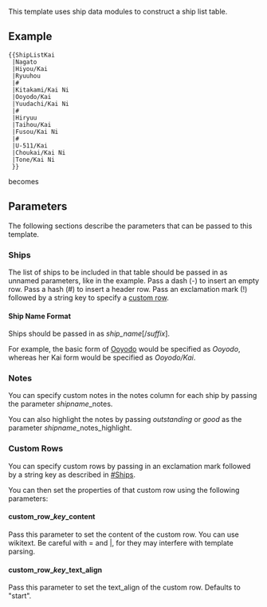 This template uses ship data modules to construct a ship list table.

==Example==

 <nowiki>{{ShipListKai
 |Nagato
 |Hiyou/Kai
 |Ryuuhou
 |#
 |Kitakami/Kai Ni
 |Ooyodo/Kai
 |Yuudachi/Kai Ni
 |#
 |Hiryuu
 |Taihou/Kai
 |Fusou/Kai Ni
 |#
 |U-511/Kai
 |Choukai/Kai Ni
 |Tone/Kai Ni
 }}</nowiki>

<div class="mw-collapsible mw-collapsed">
becomes

<div class="mw-collapsible-content">{{ShipListKai
|Nagato
|Hiyou/Kai
|Ryuuhou
|#
|Kitakami/Kai Ni
|Ooyodo/Kai
|Yuudachi/Kai Ni
|#
|Hiryuu
|Taihou/Kai
|Fusou/Kai Ni
|#
|U-511/Kai
|Choukai/Kai Ni
|Tone/Kai Ni
}}</div>
</div>

==Parameters==

The following sections describe the parameters that can be passed to this template.

===Ships===

The list of ships to be included in that table should be passed in as unnamed parameters, like in the example.
Pass a dash (-) to insert an empty row.
Pass a hash (#) to insert a header row.
Pass an exclamation mark (!) followed by a string key to specify a [[#Custom Rows|custom row]].

====Ship Name Format====

Ships should be passed in as ''ship_name''[/''suffix''].

For example, the basic form of [[Ooyodo]] would be specified as ''Ooyodo'', whereas her Kai form would be specified as ''Ooyodo/Kai''.

===Notes===

You can specify custom notes in the notes column for each ship by passing the parameter ''shipname''_notes.

You can also highlight the notes by passing ''outstanding'' or ''good'' as the parameter ''shipname''_notes_highlight.

===Custom Rows===

You can specify custom rows by passing in an exclamation mark followed by a string key as described in [[#Ships]].

You can then set the properties of that custom row using the following parameters:

====custom_row_''key''_content====

Pass this parameter to set the content of the custom row. You can use wikitext. Be careful with = and |, for they may interfere with template parsing.

====custom_row_''key''_text_align====

Pass this parameter to set the text_align of the custom row. Defaults to "start".

<includeonly>[[Category:Templates that use ship data modules|{{PAGENAME}}]]</includeonly><noinclude>[[Category:Template documentation|{{PAGENAME}}]]</noinclude>